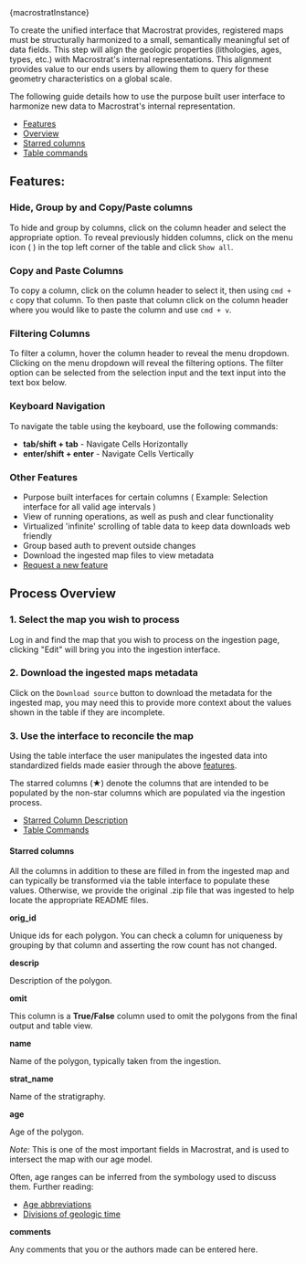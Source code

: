 
<PageHeader title="Legend harmonization" showSiteName={false}>
  <span className="subtitle">
    <span className="tertiary">{macrostratInstance}</span>
  </span>
</PageHeader>

To create the unified interface that Macrostrat provides, registered maps must be structurally harmonized to a small, semantically meaningful set of data fields.
This step will align the geologic properties (lithologies, ages, types, etc.) with Macrostrat's internal representations. This alignment
provides value to our ends users by allowing them to query for these geometry characteristics on a global scale.

The following guide details how to use the purpose built user interface to harmonize new data to Macrostrat's internal
representation.

- [Features](#features)
- [Overview](#process-overview)
- [Starred columns](#starred-column-description)
- [Table commands](#table-commands)

## Features:

### Hide, Group by and Copy/Paste columns

To hide and group by columns, click on the column header and select the appropriate option. To reveal previously hidden
columns, click on the menu icon ( <Icon icon="menu" /> ) in the top left corner of the table and click `Show all`.

### Copy and Paste Columns

To copy a column, click on the column header to select it, then using `cmd + c` copy that column. To then paste that column
click on the column header where you would like to paste the column and use `cmd + v`.

### Filtering Columns

To filter a column, hover the column header to reveal the menu dropdown. Clicking on the menu dropdown will reveal the
filtering options. The filter option can be selected from the selection input and the text input into the text box below.

### Keyboard Navigation

To navigate the table using the keyboard, use the following commands:

- **tab/shift + tab** - Navigate Cells Horizontally
- **enter/shift + enter** - Navigate Cells Vertically

### Other Features

- Purpose built interfaces for certain columns ( Example: Selection interface for all valid age intervals )
- View of running operations, as well as push and clear functionality
- Virtualized 'infinite' scrolling of table data to keep data downloads web friendly
- Group based auth to prevent outside changes
- Download the ingested map files to view metadata
- <a href="https://github.com/UW-Macrostrat/web/issues/new" target="_blank">
    Request a new feature
  </a>

## Process Overview

### 1. Select the map you wish to process

Log in and find the map that you wish to process on the ingestion page, clicking "Edit" will bring you into the ingestion interface.

### 2. Download the ingested maps metadata

Click on the `Download source` button to download the metadata for the ingested map, you may need this to provide more
context about the values shown in the table if they are incomplete.

### 3. Use the interface to reconcile the map

Using the table interface the user manipulates the ingested data into standardized fields made easier through the above [features](#features).

The starred columns (★) denote the columns
that are intended to be populated by the non-star columns which are populated via the ingestion process.

- [Starred Column Description](#starred-column-description)
- [Table Commands](#table-commands)

#### Starred columns

All the columns in addition to these are filled in from the ingested map and can typically be transformed via the
table interface to populate these values. Otherwise, we provide the original .zip file that was ingested to help locate the appropriate README files.

**orig_id**

Unique ids for each polygon. You can check a column for uniqueness by grouping by that column and asserting the row count has not changed.

**descrip**

Description of the polygon.

**omit**

This column is a **True/False** column used to omit the polygons from the final output and table view.

**name**

Name of the polygon, typically taken from the ingestion.

**strat_name**

Name of the stratigraphy.

**age**

Age of the polygon.

_Note:_ This is one of the most important fields in Macrostrat, and is used to intersect the map with our age model.

Often, age ranges can be inferred from the symbology used to discuss them. Further reading:

- [Age abbreviations](https://pubs.usgs.gov/of/1999/of99-430/of99-430_sec38.pdf)
- [Divisions of geologic time](https://pubs.usgs.gov/fs/2007/3015/fs2007-3015.pdf)

**comments**

Any comments that you or the authors made can be entered here.
